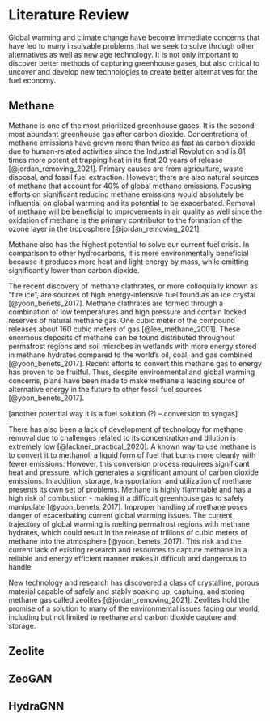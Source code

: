 # Literature Review {#sec-lit-review}

Global warming and climate change have become immediate concerns that have led to many insolvable problems that we seek to solve through other alternatives as well as new age technology. It is not only important to discover better methods of capturing greenhouse gases, but also critical to uncover and develop new technologies to create better alternatives for the fuel economy.

## Methane {#sec-methane}

Methane is one of the most prioritized greenhouse gases. It is the second most abundant greenhouse gas after carbon dioxide. Concentrations of methane emissions have grown more than twice as fast as carbon dioxide due to human-related activities since the Industrial Revolution and is 81 times more potent at trapping heat in its first 20 years of release [@jordan_removing_2021]. Primary causes are from agriculture, waste disposal, and fossil fuel extraction. However, there are also natural sources of methane that account for 40% of global methane emissions. Focusing efforts on significant reducing methane emissions would absolutely be influential on global warming and its potential to be exacerbated. Removal of methane will be beneficial to improvements in air quality as well since the oxidation of methane is the primary contributor to the formation of the ozone layer in the troposphere [@jordan_removing_2021]. 

Methane also has the highest potential to solve our current fuel crisis. In comparison to other hydrocarbons, it is more environmentally beneficial because it produces more heat and light energy by mass, while emitting significantly lower than carbon dioxide. 

The recent discovery of methane clathrates, or more colloquially known as "fire ice", are sources of high energy-intensive fuel found as an ice crystal [@yoon_benets_2017]. Methane clathrates are formed through a combination of low temperatures and high pressure and contain locked reserves of natural methane gas. One cubic meter of the compound releases about 160 cubic meters of gas [@lee_methane_2001]. These enormous deposits of methane can be found distributed throughout permafrost regions and soil microbes in wetlands with more energy stored in methane hydrates compared to the world's oil, coal, and gas combined [@yoon_benets_2017]. Recent efforts to convert this methane gas to energy has proven to be fruitful. Thus, despite environmental and global warming concerns, plans have been made to make methane a leading source of alternative energy in the future to other fossil fuel sources [@yoon_benets_2017].

[another potential way it is a fuel solution (?) -- conversion to syngas]

There has also been a lack of development of technology for methane removal due to challenges related to its concentration and dilution is extremely low [@lackner_practical_2020]. A known way to use methane is to convert it to methanol, a liquid form of fuel that burns more cleanly with fewer emissions. However, this conversion process requirees significant heat and pressure, which generates a significant amount of carbon dioxide emissions. In addition, storage, transportation, and utilization of methane presents its own set of problems. Methane is highly flammable and has a high risk of combustion - making it a difficult greenhouse gas to safely manipulate [@yoon_benets_2017]. Improper handling of methane poses danger of exacerbating current global warming issues. The current trajectory of global warming is melting permafrost regions with methane hydrates, which could result in the release of trillions of cubic meters of methane into the atmosphere [@yoon_benets_2017]. This risk and the current lack of existing research and resources to capture methane in a reliable and energy efficient manner makes it difficult and dangerous to handle. 

New technology and research has discovered a class of crystalline, porous material capable of safely and stably soaking up, captuing, and storing methane gas called zeolites [@jordan_removing_2021]. Zeolites hold the promise of a solution to many of the environmental issues facing our world, including but not limited to methane and carbon dioxide capture and storage. 

## Zeolite {#sec-zeolite}


## ZeoGAN {#sec-zeogan}

## HydraGNN {#sec-hydragnn}

